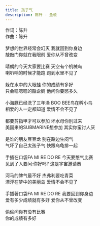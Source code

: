 ```yaml
---
title: 孩子气
description: 陈升 - 鱼说
---
```


作词：陈升<br />作曲：陈升<br /><br />梦想的世界经常会幻灭 我就回到你身边<br />敲敲门你就在我眼前 爱你从不曾改变<br /><br />晴朗的今天大家要比赛 天空有个机械鸟<br />喇叭响的时候才能跑 跑到水里不见了<br /><br />躲在水中的大眼蛙 你的成绩有多好<br />只会嗯嗯嗯的酷企鹅 他问你要憋多久<br /><br />小海豚已经洗了三年澡 BOO BEE鸟在孵小鸟<br />相爱的人一定都知道 爱情不会不见了<br /><br />都要剪指甲才可以参加 坏水母你别过来<br />美国来的SUBMARINE想参加 其实你蛮讨人厌<br /><br />是谁的朋友豆豆龙 别在路边生闷气<br />气坏了自己太孩子气 快跟乌龟排一起<br /><br />手插在口袋FA MI RE DO RE 今天要憋气比赛<br />见到了人要问:你好吗? 这是宇宙邀请赛<br /><br />河马的脾气最不好 杰弗利要吃青菜<br />漂浮在梦中的美丽岛 爱情不会不见了<br /><br />手插著口袋FA MI RE DO RE 我要回到你身边<br />爱有多少成绩就有多好 爱你从不曾改变<br /><br />偷偷问你有没有比赛<br />你的成绩有多好